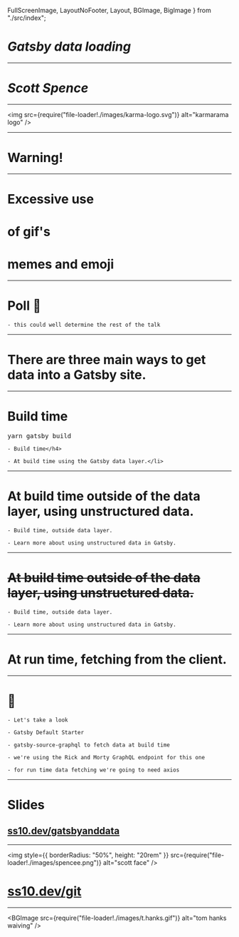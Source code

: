 

  FullScreenImage,
  LayoutNoFooter,
  Layout,
  BGImage,
  BigImage
} from "./src/index";

<Head>
  <title>Gatsby data Loading</title>
  <link
    href="https://fonts.googleapis.com/css?family=Arvo|Space+Mono"
    rel="stylesheet"
  />
  <link
    href={require("file-loader!./static/favicon.svg")}
    rel="shortcut icon"
  />
</Head>


# _Gatsby data loading_

---


# _Scott Spence_

---


<img
  src={require("file-loader!./images/karma-logo.svg")}
  alt="karmarama logo"
/>

---


# Warning!

---


# Excessive use

# of gif's

# memes and emoji

---

# Poll 💈

```notes
- this could well determine the rest of the talk
```

---


# There are three main ways to get data into a Gatsby site.

---


# Build time

<pre>yarn gatsby build</pre>

```notes
- Build time</h4>

- At build time using the Gatsby data layer.</li>
```

---


# At build time outside of the data layer, using unstructured data.

```notes
- Build time, outside data layer.

- Learn more about using unstructured data in Gatsby.
```

---


# ~~At build time outside of the data layer, using unstructured data.~~

```notes
- Build time, outside data layer.

- Learn more about using unstructured data in Gatsby.
```

---


# At run time, fetching from the client.

---


# 🧐

```notes
- Let's take a look

- Gatsby Default Starter

- gatsby-source-graphql to fetch data at build time

- we're using the Rick and Morty GraphQL endpoint for this one

- for run time data fetching we're going to need axios
```

---


# Slides

## [ss10.dev/gatsbyanddata](https://ss10.dev/gatsbyanddata)

---


<img
  style={{ borderRadius: "50%", height: "20rem" }}
  src={require("file-loader!./images/spencee.png")}
  alt="scott face"
/>

# [ss10.dev/git](https://ss10.dev/git)

---


<BGImage
  src={require("file-loader!./images/t.hanks.gif")}
  alt="tom hanks waiving"
/>
